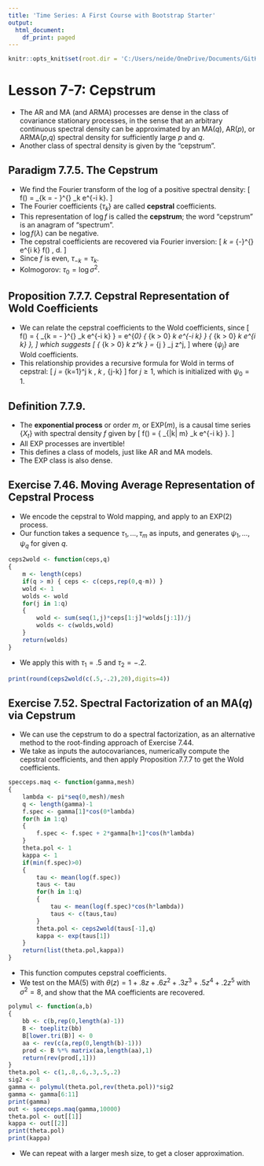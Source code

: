```yaml
---
title: 'Time Series: A First Course with Bootstrap Starter'
output:
  html_document:
    df_print: paged
---
```


```r
knitr::opts_knit$set(root.dir = 'C:/Users/neide/OneDrive/Documents/GitHub/BEwebinar/Data')
```

# Lesson 7-7: Cepstrum

- The AR and MA (and ARMA) processes are dense in the class of covariance stationary
processes, in the sense that an arbitrary continuous spectral density can be 
approximated by an MA($q$), AR($p$), or ARMA($p$,$q$) spectral density for sufficiently
large $p$ and $q$.
- Another class of spectral density is given by the "cepstrum".

## Paradigm 7.7.5. The Cepstrum

- We find the Fourier transform of the log of a positive spectral density:
\[
\log f(\lambda) = \sum_{k = - \infty}^{\infty} \tau_k e^{-i \lambda k}.
\]
- The Fourier coefficients $\{ \tau_k \}$ are called **cepstral** coefficients.
- This representation of $\log f$ is called the **cepstrum**; the word "cepstrum" 
is an anagram of "spectrum".
- $\log f (\lambda)$ can be negative.
- The cepstral coefficients are recovered via Fourier inversion:
\[
 \tau_k = \frac{1}{ 2 \pi} \int_{-\pi}^{\pi} e^{i \lambda k} \log f(\lambda) \, d\lambda.
\]
- Since $f$ is even, $\tau_{-k} = \tau_k$.
- Kolmogorov: $\tau_0 = \log \sigma^2$.

## Proposition 7.7.7. Cepstral Representation of Wold Coefficients

- We can relate the cepstral coefficients to the Wold coefficients, since
\[
 f(\lambda) = \exp \left\{ \sum_{k = - \infty}^{\infty} \tau_k e^{-i \lambda k} \right\}
  = e^{\tau_0} \cdot \exp \left\{ \sum_{k > 0} \tau_k e^{-i \lambda k} \right\}
   \cdot \exp \left\{ \sum_{k > 0} \tau_k e^{i \lambda k} \right\},
\]
which suggests
\[
\exp \left\{ \sum_{k > 0} \tau_k z^k \right\} = \sum_{j \geq 0} \psi_j z^j,
\]
where $\{ \psi_j \}$ are Wold coefficients.
- This relationship provides a recursive formula for Wold in terms of cepstral:
\[
 \psi_j = \frac{1}{j} \sum_{k=1}^j k \, \tau_k \, \psi_{j-k}
\]
for $j \geq 1$, which is initialized with $\psi_0 = 1$. 

## Definition 7.7.9.

- The **exponential process** or order $m$, or EXP($m$), is a causal time series $\{ X_t\}$
with spectral density $f$ given by
\[
  f(\lambda) = \exp \left\{ \sum_{|k| \leq m} \tau_k e^{-i \lambda k} \right\}.
\]
- All EXP processes are invertible!
- This defines a class of models, just like AR and MA models.
- The EXP class is also dense.

## Exercise 7.46. Moving Average Representation of Cepstral Process

- We encode the cepstral to Wold mapping, and apply to an EXP(2) process.
- Our function takes a sequence $\tau_1, \ldots, \tau_m$ as inputs, and generates
$\psi_1, \ldots, \psi_q$ for given $q$.

```r
ceps2wold <- function(ceps,q)
{
	m <- length(ceps)
	if(q > m) {	ceps <- c(ceps,rep(0,q-m)) }
	wold <- 1
	wolds <- wold
	for(j in 1:q)
	{
		wold <- sum(seq(1,j)*ceps[1:j]*wolds[j:1])/j
		wolds <- c(wolds,wold)
	}
	return(wolds)
}
```

- We apply this with $\tau_1 = .5$ and $\tau_2 = -.2$.

```r
print(round(ceps2wold(c(.5,-.2),20),digits=4))
```

## Exercise 7.52. Spectral Factorization of an MA($q$) via Cepstrum

- We can use the cepstrum to do a spectral factorization, as an alternative method
to the root-finding approach of Exercise 7.44.
- We take as inputs the autocovariances, numerically compute the cepstral coefficients,
and then apply Proposition 7.7.7 to get the Wold coefficients.

```r
specceps.maq <- function(gamma,mesh)
{
	lambda <- pi*seq(0,mesh)/mesh
	q <- length(gamma)-1
	f.spec <- gamma[1]*cos(0*lambda) 
	for(h in 1:q)
	{
		f.spec <- f.spec + 2*gamma[h+1]*cos(h*lambda)
	}
	theta.pol <- 1
	kappa <- 1
	if(min(f.spec)>0)
	{
		tau <- mean(log(f.spec))
		taus <- tau
		for(h in 1:q)
		{
			tau <- mean(log(f.spec)*cos(h*lambda))
			taus <- c(taus,tau)
		}
		theta.pol <- ceps2wold(taus[-1],q)
		kappa <- exp(taus[1])
	}
 	return(list(theta.pol,kappa))
}
```

- This function computes cepstral coefficients. 
- We test on the MA(5) with $\theta (z) = 1 + .8z + .6 z^2 + .3z^3 + .5z^4 + .2z^5$
with $\sigma^2 = 8$, and show that the MA coefficients are recovered.

```r
polymul <- function(a,b) 
{
	bb <- c(b,rep(0,length(a)-1))
	B <- toeplitz(bb)
	B[lower.tri(B)] <- 0
	aa <- rev(c(a,rep(0,length(b)-1)))
	prod <- B %*% matrix(aa,length(aa),1)
	return(rev(prod[,1]))
}
theta.pol <- c(1,.8,.6,.3,.5,.2)
sig2 <- 8
gamma <- polymul(theta.pol,rev(theta.pol))*sig2
gamma <- gamma[6:11]
print(gamma)
out <- specceps.maq(gamma,10000)
theta.pol <- out[[1]]
kappa <- out[[2]]
print(theta.pol)
print(kappa)
```

- We can repeat with a larger mesh size, to get a closer approximation.



